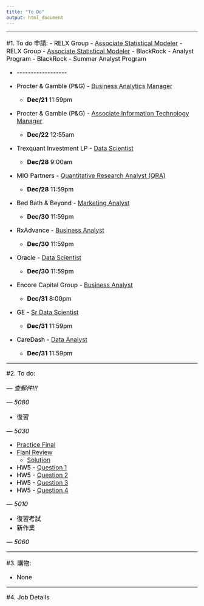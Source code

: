 ```yaml
---
title: "To Do"
output: html_document
---
```


<style>
h1 {font-size: 28px; color: black; font-weight: bold; text-align: left;}
h1.title {color: black; text-align: center;}
hr {height: 1px; background-color: black;}
p {font-size: 16px; color: black;}
ol {font-size: 16px; color: black;}
ul {font-size: 16px; color: black;}
</style>

---

#1. To do 申請:
- RELX Group - [Associate Statistical Modeler](https://4re.referrals.selectminds.com/jobs/associate-statistical-modeler-18286)
- RELX Group - [Associate Statistical Modeler](https://4re.referrals.selectminds.com/jobs/associate-statistical-modeler-18070)
- BlackRock - Analyst Program
- BlackRock - Summer Analyst Program

- \-\-\-\-\-\-\-\-\-\-\-\-\-\-\-\-\-\-

- Procter & Gamble (P&G) - [Business Analytics Manager](https://cornell.joinhandshake.com/jobs/1885063)
    - **Dec/21** 11:59pm
- Procter & Gamble (P&G) - [Associate Information Technology Manager](https://cornell.joinhandshake.com/jobs/1547833)
    - **Dec/22** 12:55am
- Trexquant Investment LP - [Data Scientist](https://cornell.joinhandshake.com/jobs/2029239)
    - **Dec/28** 9:00am
- MIO Partners - [Quantitative Research Analyst (QRA)](https://cornell.joinhandshake.com/jobs/1957352)
    - **Dec/28** 11:59pm
- Bed Bath & Beyond - [Marketing Analyst](https://cornell.joinhandshake.com/jobs/1889897)
    - **Dec/30** 11:59pm
- RxAdvance - [Business Analyst](https://cornell.joinhandshake.com/jobs/1985303)
    - **Dec/30** 11:59pm
- Oracle - [Data Scientist](https://cornell.joinhandshake.com/jobs/1938167)
    - **Dec/30** 11:59pm
- Encore Capital Group - [Business Analyst](https://cornell.joinhandshake.com/jobs/588684)
    - **Dec/31** 8:00pm
- GE - [Sr Data Scientist](https://cornell.joinhandshake.com/jobs/1816913)
    - **Dec/31** 11:59pm
- CareDash - [Data Analyst](https://cornell.joinhandshake.com/jobs/2004621)
    - **Dec/31** 11:59pm







---

#2. To do:

*--- 查郵件!!!*

*--- 5080*

- 復習

*--- 5030*

- [Practice Final](CU/5030/Final_Fall2017.pdf)
- [Fianl Review](CU/5030/Final_Review.pdf)
    - [Solution](CU/5030/Final_Review_S.pdf)
- HW5 - [Question 1](CU/5030/HW5-Q1.html)
- HW5 - [Question 2](CU/5030/HW5-Q2.html)
- HW5 - [Question 3](CU/5030/HW5-Q3.html)
- HW5 - [Question 4](CU/5030/HW5-Q4.html)

*--- 5010*

- 復習考試
- 新作業

*--- 5060*

---

#3. 購物:

- None

---

#4. Job Details
